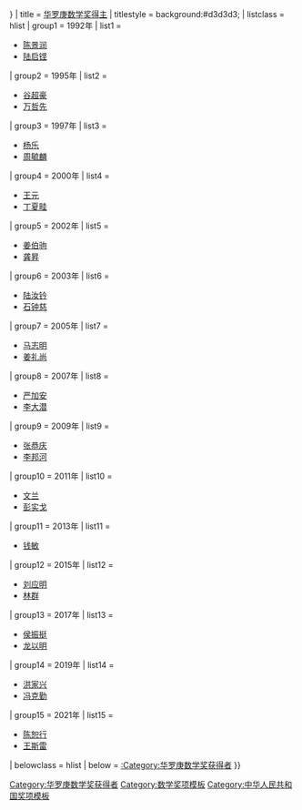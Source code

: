 {{Navbox
| name  = 华罗庚数学奖
| state = {{{state|{{{1|}}}}}}
| title = [[华罗庚数学奖|华罗庚数学奖得主]]
| titlestyle = background:#d3d3d3;
| listclass = hlist
| group1 = 1992年
| list1 = 
* [[陈景润]] 
* [[陆启铿]]
| group2 = 1995年
| list2 = 
* [[谷超豪]] 
* [[万哲先]]
| group3 = 1997年
| list3 = 
* [[杨乐]] 
* [[周毓麟]]
| group4 = 2000年
| list4 = 
* [[王元 (数学家)|王元]] 
* [[丁夏畦]]
| group5 = 2002年
| list5 = 
* [[姜伯驹]] 
* [[龚昇]]
| group6 = 2003年
| list6 = 
* [[陆汝钤]] 
* [[石钟慈]]
| group7 = 2005年
| list7 = 
* [[马志明 (数学家)|马志明]] 
* [[姜礼尚]]
| group8 = 2007年
| list8 = 
* [[严加安]]
* [[李大潜]]
| group9 = 2009年
| list9 = 
* [[张恭庆]] 
* [[李邦河]]
| group10 = 2011年
| list10 = 
* [[文兰 (数学家)|文兰]] 
* [[彭实戈]]
| group11 = 2013年
| list11 = 
* [[钱敏 (数学家)|钱敏]]
| group12 = 2015年
| list12 = 
* [[刘应明]]
* [[林群]]
| group13 = 2017年
| list13 = 
* [[侯振挺]]
* [[龙以明]]
| group14 = 2019年
| list14  =
* [[洪家兴]]
* [[冯克勤]]
| group15 = 2021年
| list15  =
* [[陈恕行]]
* [[王斯雷]]
| belowclass = hlist
| below  = [[:Category:华罗庚数学奖获得者]]
}}<noinclude>
{{collapsible option}}
[[Category:华罗庚数学奖获得者]]
[[Category:数学奖项模板]]
[[Category:中华人民共和国奖项模板]]
</noinclude>